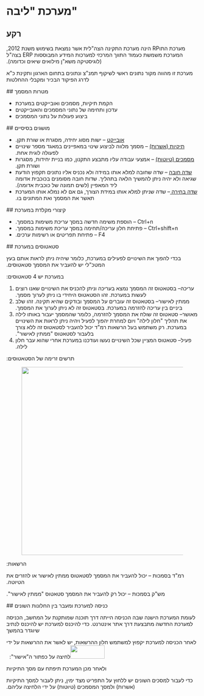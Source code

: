 # מערכת "ליבה" 
 
 ## רקע 
<p><span lang="he" dir="rtl">מערכת התוRP הינה מערכת התקינה הצה"לית אשר נמצאת בשימוש משנת 2012, המערכת משמשת כעמוד התווך המרכזי למערכות המידע המבוססות&nbsp;ERP בצה"ל (לוגיסטיקה משא"ן מילואים שיאים וכדומה).</span></p><p><span lang="he" dir="rtl">מערכת זו מהווה מקור נתונים ראשי לשיקוף תמנ"צ ונתונים בתחום הארגון ותקינת כ"א לדרג הפיקוד הבכיר ומקבלי ההחלטות</span></p> 
 ## מטרות המסמך 
<ul><li><span lang="he" dir="rtl">הקמת תיקיות, מסמכים ואובייקטים במערכת</span></li><li><span lang="he" dir="rtl">עדכון ותחימה של נתוני המסמכים והאובייקטים</span></li><li><span lang="he" dir="rtl">ביצוע פעולות על נתוני המסמכים</span></li></ul> 
 ## מושגים בסיסיים 
<ul><li><span lang="he" dir="rtl"><u>אובייקט</u> – ישות מסוג יחידה, מסגרת או שורת תקן.</span></li><li><span lang="he" dir="rtl"><u>תיקיות (אשרות)</u> – מסמך מלווה לביצוע שינוי במאפיינים במאגד מספר שינויים לפעולה לוגית אחת.</span></li><li><span lang="he" dir="rtl"><u>מסמכים (טיוטות)</u> – אמצעי עבודה עליו מתבצע התקנון, כמו בניית יחידות, מסגרות ושורת תקן.</span></li><li><span lang="he" dir="rtl"><u>שדה חובה</u> – שדה שחובה למלא אותו במידה ולא נכניס אליו נתונים תקפוץ הודעת שגיאה ולא יהיה ניתן להמשיך הלאה בתהליך. שדות חובה מסומנים בכוכבית אדומה ליד המאפיין (לשים תמונה של כוכבית אדומה).</span></li><li><span lang="he" dir="rtl"><u>שדה בחירה&nbsp;</u>– שדה שניתן למלא אותו במידת הצורך, גם אם לא נמלא אותו המערכת תאשר את המסמך ואת המתונים בו.</span></li></ul> 
 ## קיצורי מקלדת במערכת 
<ul><li><span lang="he" dir="rtl">Ctrl+n – הוספת משימה חדשה במסך עריכת משימות במסמך.</span></li><li><span lang="he" dir="rtl">Ctrl+shift+n – פתיחת חלון עריכה/תחימה במסך עריכת משימות במסמך.</span></li><li><span lang="he" dir="rtl">F4 – פתיחת תפריטים או רשימות ערכים.</span></li></ul> 
 ## סטאטוסים במערכת 
<p><span lang="he" dir="rtl">בכדי להפוך את השינויים לפעילים במערכת, כלומר שיהיה ניתן לראות אותם בעץ המטכ"לי יש להעביר את המסמך סטאטוסים.</span></p><p><span lang="he" dir="rtl">במערכת יש 4 סטאטוסים:</span></p><ol><li><span lang="he" dir="rtl">עריכה– בסטאטוס זה המסמך נמצא בעריכה וניתן להכניס את השינויים שאנו רוצים לעשות במערכת. זהו הסטאטוס היחידי בו ניתן לערוך מסמך.</span></li><li><span lang="he" dir="rtl">ממתין לאישור– בסטאטוס זה עוברים על המסמך ובודקים שהיא תקינה. זהו שלב ביניים בין עריכה להזרמה במערכת. בסטאטוס זה לא ניתן לערוך את המסמך.</span></li><li><span lang="he" dir="rtl">מאושר– סטאטוס זה שולח את המסמך להזרמה, כלומר שהמסמך יעבור באותו לילה את תהליך "חלון לילה" ויום למחרת יהפוך לפעיל ויהיה ניתן לראות את השינויים במערכת. רק משתמש בעל הרשאות רמ"ד יכול להעביר לסטאטוס זה ללא צורך בלעבור לסטאטוס "ממתין לאישור".</span></li><li><span lang="he" dir="rtl">פעיל– סטאטוס המציין שכל השינויים נעשו ועודכנו במערכת אחרי שהוא עבר חלון לילה.</span></li></ol><p><span lang="he" dir="rtl">תרשים זרימה של הסטאטוסים:</span></p><figure className="image"><img style={{aspectRatio: "800/494"}} src="https://jyz8p1uw8qavvlz5.public.blob.vercel-storage.com//images/1720340634923-image-cpN19XFaiCQ7GGrpovD6qJvCCd64V3.png" width="800" height="494" /></figure><p><span lang="he" dir="rtl">הרשאות:</span></p><p><span lang="he" dir="rtl">רמ"ד בסמכות – יכול להעביר את המסמך לסטאטוס ממתין לאישור או להזרים את הטיוטה.</span></p><p><span lang="he" dir="rtl">מש"ק בסמכות – יכול רק להעביר את המסמך סטאטוס "ממתין לאישור".</span></p> 
 ## כניסה למערכת ומעבר בין החלונות השונים 
<p><span lang="he" dir="rtl">לעומת המערכת הישנה שבה הכניסה הייתה דרך תוכנה שמותקנת על המחשב, הכניסה למערכת החדשה מתבצעת דרך אתר אינטרנט. כדי להיכנס למערכת יש להיכנס לנתיב שיוגדר בהמשך</span></p><p><span lang="he" dir="rtl">לאחר הכניסה למערכת יקפוץ למשתמש חלון ההרשאות, יש לאשר את ההרשאות על ידי לחיצה על כפתור ה"אישור": &nbsp;</span><img src="https://jyz8p1uw8qavvlz5.public.blob.vercel-storage.com//images/1720340621164-image-F9pWujtqedyea59bffafkWARVV6eYy.png" width="90" height="35" /></p><p><span lang="he" dir="rtl">&nbsp;ולאחר מכן המערכת תיפתח עם מסך התיקיות</span></p><p><span lang="he" dir="rtl">כדי לעבור למסכים השונים יש ללחוץ על התפריט מצד ימין, ניתן לעבור למסך התיקיות (אשרות) ולמסך המסמכים (טיוטות) על ידי הלחיצה עליהם.</span></p><p><br />&nbsp;</p>